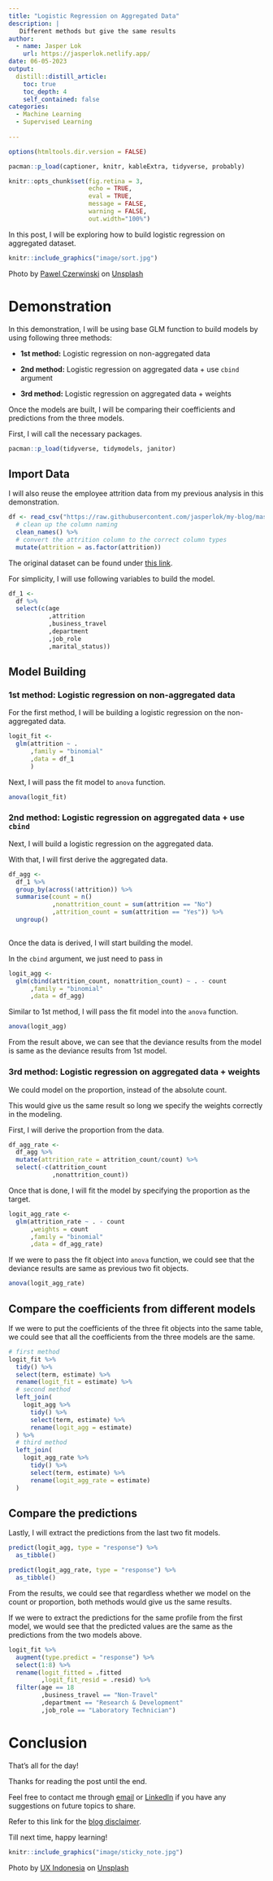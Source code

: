 ```yaml
---
title: "Logistic Regression on Aggregated Data"
description: |
   Different methods but give the same results
author:
  - name: Jasper Lok 
    url: https://jasperlok.netlify.app/
date: 06-05-2023
output:
  distill::distill_article:
    toc: true
    toc_depth: 4
    self_contained: false
categories:
  - Machine Learning
  - Supervised Learning
  
---
```


```r
options(htmltools.dir.version = FALSE)

pacman::p_load(captioner, knitr, kableExtra, tidyverse, probably)

knitr::opts_chunk$set(fig.retina = 3,                       
                      echo = TRUE,                       
                      eval = TRUE,                       
                      message = FALSE,                       
                      warning = FALSE,
                      out.width="100%")

```

In this post, I will be exploring how to build logistic regression on aggregated dataset.

```r
knitr::include_graphics("image/sort.jpg")

```

Photo by <a href="https://unsplash.com/@pawel_czerwinski?utm_source=unsplash&utm_medium=referral&utm_content=creditCopyText">Pawel Czerwinski</a> on <a href="https://unsplash.com/s/photos/sorting?utm_source=unsplash&utm_medium=referral&utm_content=creditCopyText">Unsplash</a>
  


# Demonstration

In this demonstration, I will be using base GLM function to build models by using following three methods:

- **1st method:** Logistic regression on non-aggregated data

- **2nd method:** Logistic regression on aggregated data + use `cbind` argument

- **3rd method:** Logistic regression on aggregated data + weights

Once the models are built, I will be comparing their coefficients and predictions from the three models.

First, I will call the necessary packages.

```r
pacman::p_load(tidyverse, tidymodels, janitor)

```


## Import Data

I will also reuse the employee attrition data from my previous analysis in this demonstration.

```r
df <- read_csv("https://raw.githubusercontent.com/jasperlok/my-blog/master/_posts/2022-03-12-marketbasket/data/general_data.csv") %>%
  # clean up the column naming
  clean_names() %>% 
  # convert the attrition column to the correct column types
  mutate(attrition = as.factor(attrition))

```

The original dataset can be found under [this link](https://www.kaggle.com/datasets/vjchoudhary7/hr-analytics-case-study).

For simplicity, I will use following variables to build the model.

```r
df_1 <-
  df %>% 
  select(c(age
           ,attrition
           ,business_travel
           ,department
           ,job_role
           ,marital_status))

```


## Model Building

### 1st method: Logistic regression on non-aggregated data

For the first method, I will be building a logistic regression on the non-aggregated data.


```r
logit_fit <-
  glm(attrition ~ .
      ,family = "binomial" 
      ,data = df_1
      )

```

Next, I will pass the fit model to `anova` function.

```r
anova(logit_fit)

```


### 2nd method: Logistic regression on aggregated data + use `cbind`

Next, I will build a logistic regression on the aggregated data.

With that, I will first derive the aggregated data.

```r
df_agg <-
  df_1 %>% 
  group_by(across(!attrition)) %>% 
  summarise(count = n()
            ,nonattrition_count = sum(attrition == "No")
            ,attrition_count = sum(attrition == "Yes")) %>% 
  ungroup()
  

```

Once the data is derived, I will start building the model.

In the `cbind` argument, we just need to pass in 


```r
logit_agg <-
  glm(cbind(attrition_count, nonattrition_count) ~ . - count
      ,family = "binomial"
      ,data = df_agg)

```

Similar to 1st method, I will pass the fit model into the `anova` function.

```r
anova(logit_agg)

```
From the result above, we can see that the deviance results from the model is same as the deviance results from 1st model.


### 3rd method: Logistic regression on aggregated data + weights

We could model on the proportion, instead of the absolute count.

This would give us the same result so long we specify the weights correctly in the modeling.

First, I will derive the proportion from the data.

```r
df_agg_rate <-
  df_agg %>% 
  mutate(attrition_rate = attrition_count/count) %>% 
  select(-c(attrition_count
            ,nonattrition_count))

```

Once that is done, I will fit the model by specifying the proportion as the target.

```r
logit_agg_rate <-
  glm(attrition_rate ~ . - count
      ,weights = count
      ,family = "binomial"
      ,data = df_agg_rate)

```

If we were to pass the fit object into `anova` function, we could see that the deviance results are same as previous two fit objects.

```r
anova(logit_agg_rate)

```



## Compare the coefficients from different models

If we were to put the coefficients of the three fit objects into the same table, we could see that all the coefficients from the three models are the same.

```r
# first method
logit_fit %>% 
  tidy() %>% 
  select(term, estimate) %>% 
  rename(logit_fit = estimate) %>% 
  # second method
  left_join(
    logit_agg %>% 
      tidy() %>% 
      select(term, estimate) %>% 
      rename(logit_agg = estimate)
  ) %>% 
  # third method
  left_join(
    logit_agg_rate %>% 
      tidy() %>% 
      select(term, estimate) %>% 
      rename(logit_agg_rate = estimate)
  )

```

## Compare the predictions

Lastly, I will extract the predictions from the last two fit models.

```r
predict(logit_agg, type = "response") %>% 
  as_tibble()

predict(logit_agg_rate, type = "response") %>% 
  as_tibble()

```

From the results, we could see that regardless whether we model on the count or proportion, both methods would give us the same results.

If we were to extract the predictions for the same profile from the first model, we would see that the predicted values are the same as the predictions from the two models above.

```r
logit_fit %>% 
  augment(type.predict = "response") %>% 
  select(1:8) %>% 
  rename(logit_fitted = .fitted
         ,logit_fit_resid = .resid) %>% 
  filter(age == 18
         ,business_travel == "Non-Travel"
         ,department == "Research & Development"
         ,job_role == "Laboratory Technician")

```





# Conclusion

That's all for the day!

Thanks for reading the post until the end.

Feel free to contact me through [email](mailto:jasper.jh.lok@gmail.com) or [LinkedIn](https://www.linkedin.com/in/jasper-l-13426232/) if you have any suggestions on future topics to share.

Refer to this link for the [blog disclaimer](https://jasperlok.netlify.app/blog_disclaimer.html).

Till next time, happy learning!

```r
knitr::include_graphics("image/sticky_note.jpg")

```

Photo by <a href="https://unsplash.com/pt-br/@uxindo?utm_source=unsplash&utm_medium=referral&utm_content=creditCopyText">UX Indonesia</a> on <a href="https://unsplash.com/s/photos/sorting?utm_source=unsplash&utm_medium=referral&utm_content=creditCopyText">Unsplash</a>
  
  



